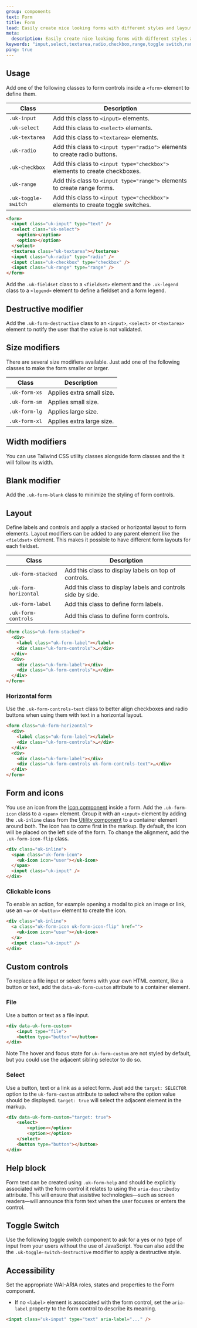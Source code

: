 ```yaml
---
group: components
text: Form
title: Form
lead: Easily create nice looking forms with different styles and layouts.
meta:
  description: Easily create nice looking forms with different styles and layouts.
keywords: "input,select,textarea,radio,checkbox,range,toggle switch,range"
ping: true
---
```



## Usage

Add one of the following classes to form controls inside a `<form>` element to define them.

| Class               | Description                                                                     |
| ------------------- | ------------------------------------------------------------------------------- |
| `.uk-input`         | Add this class to `<input>` elements.                                           |
| `.uk-select`        | Add this class to `<select>` elements.                                          |
| `.uk-textarea`      | Add this class to `<textarea>` elements.                                        |
| `.uk-radio`         | Add this class to `<input type="radio">` elements to create radio buttons.      |
| `.uk-checkbox`      | Add this class to `<input type="checkbox">` elements to create checkboxes.      |
| `.uk-range`         | Add this class to `<input type="range">` elements to create range forms.        |
| `.uk-toggle-switch` | Add this class to `<input type="checkbox">` elements to create toggle switches. |

```html
<form>
  <input class="uk-input" type="text" />
  <select class="uk-select">
    <option></option>
    <option></option>
  </select>
  <textarea class="uk-textarea"></textarea>
  <input class="uk-radio" type="radio" />
  <input class="uk-checkbox" type="checkbox" />
  <input class="uk-range" type="range" />
</form>
```

Add the `.uk-fieldset` class to a `<fieldset>` element and the `.uk-legend` class to a `<legend>` element to define a fieldset and a form legend.

<Snippet component="form.basic" />

## Destructive modifier

Add the `.uk-form-destructive` class to an `<input>`, `<select>` or `<textarea>` element to notify the user that the value is not validated.

<Snippet component="form.danger" />

## Size modifiers

There are several size modifiers available. Just add one of the following classes to make the form smaller or larger.

| Class         | Description               |
| ------------- | ------------------------- |
| `.uk-form-xs` | Applies extra small size. |
| `.uk-form-sm` | Applies small size.       |
| `.uk-form-lg` | Applies large size.       |
| `.uk-form-xl` | Applies extra large size. |

<Snippet component="form.size" />

## Width modifiers

You can use Tailwind CSS utility classes alongside form classes and the it will follow its width.

<Snippet component="form.width" />

## Blank modifier

Add the `.uk-form-blank` class to minimize the styling of form controls.

<Snippet component="form.blank" />

## Layout

Define labels and controls and apply a stacked or horizontal layout to form elements. Layout modifiers can be added to any parent element like the `<fieldset>` element. This makes it possible to have different form layouts for each fieldset.

| Class                 | Description                                                 |
| --------------------- | ----------------------------------------------------------- |
| `.uk-form-stacked`    | Add this class to display labels on top of controls.        |
| `.uk-form-horizontal` | Add this class to display labels and controls side by side. |
| `.uk-form-label`      | Add this class to define form labels.                       |
| `.uk-form-controls`   | Add this class to define form controls.                     |

```html
<form class="uk-form-stacked">
  <div>
    <label class="uk-form-label"></label>
    <div class="uk-form-controls">…</div>
  </div>
  <div>
    <div class="uk-form-label"></div>
    <div class="uk-form-controls">…</div>
  </div>
</form>
```

<Snippet component="form.layout" />

### Horizontal form

Use the `.uk-form-controls-text` class to better align checkboxes and radio buttons when using them with text in a horizontal layout.

```html
<form class="uk-form-horizontal">
  <div>
    <label class="uk-form-label"></label>
    <div class="uk-form-controls">…</div>
  </div>
  <div>
    <div class="uk-form-label"></div>
    <div class="uk-form-controls uk-form-controls-text">…</div>
  </div>
</form>
```

<Snippet component="form.horizontal" />

## Form and icons

You use an icon from the [Icon component](/docs/2.0/icon) inside a form. Add the `.uk-form-icon` class to a `<span>` element. Group it with an `<input>` element by adding the `.uk-inline` class from the [Utility component](utility.md#inline) to a container element around both. The icon has to come first in the markup. By default, the icon will be placed on the left side of the form. To change the alignment, add the `.uk-form-icon-flip` class.

```html
<div class="uk-inline">
  <span class="uk-form-icon">
    <uk-icon icon="user"></uk-icon>
  </span>
  <input class="uk-input" />
</div>
```

<Snippet component="form.icon" />

### Clickable icons

To enable an action, for example opening a modal to pick an image or link, use an `<a>` or `<button>` element to create the icon.

```html
<div class="uk-inline">
  <a class="uk-form-icon uk-form-icon-flip" href="">
    <uk-icon icon="user"></uk-icon>
  </a>
  <input class="uk-input" />
</div>
```

<Snippet component="form.clickable_icon" />

## Custom controls

To replace a file input or select forms with your own HTML content, like a button or text, add the `data-uk-form-custom` attribute to a container element.

### File

Use a button or text as a file input.

```html
<div data-uk-form-custom>
    <input type="file">
    <button type="button"></button>
</div>
```

<Snippet component="form.custom_controls_file" />

<span class="uk-label uk-label-primary">Note</span> The hover and focus state for `uk-form-custom` are not styled by default, but you could use the adjacent sibling selector to do so.

### Select

Use a button, text or a link as a select form. Just add the `target: SELECTOR` option to the `uk-form-custom` attribute to select where the option value should be displayed. `target: true` will select the adjacent element in the markup.

```html
<div data-uk-form-custom="target: true">
    <select>
        <option></option>
        <option></option>
    </select>
    <button type="button"></button>
</div>
```

<Snippet component="form.custom_controls_select" />

## Help block

Form text can be created using `.uk-form-help` and should be explicitly associated with the form control it relates to using the `aria-describedby` attribute. This will ensure that assistive technologies—such as screen readers—will announce this form text when the user focuses or enters the control.

<Snippet component="form.help_block" />

## Toggle Switch

Use the following toggle switch component to ask for a yes or no type of input from your users without the use of JavaScript. You can also add the the `.uk-toggle-switch-destructive` modifier to apply a destructive style.

<Snippet component="form.toggle_switch" />

## Accessibility

Set the appropriate WAI-ARIA roles, states and properties to the Form component.

- If no `<label>` element is associated with the form control, set the `aria-label` property to the form control to describe its meaning.

```html
<input class="uk-input" type="text" aria-label="..." />
```
